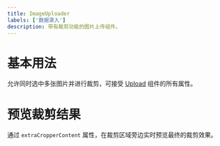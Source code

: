 ```yaml
---
title: ImageUploader
labels: ['数据录入']
description: 带有裁剪功能的图片上传组件。
---
```


# 基本用法

允许同时选中多张图片并进行裁剪，可接受 [Upload](https://arco.design/react/components/upload#api) 组件的所有属性。


<div data-arco-demo="Basic">
  <Basic />
</div>

# 预览裁剪结果

通过 `extraCropperContent` 属性，在裁剪区域旁边实时预览最终的裁剪效果。


<div data-arco-demo="ExtraContent">
  <ExtraContent />
</div>
